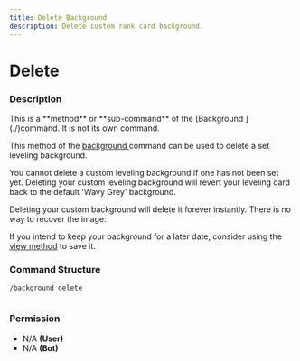 ```yaml
---
title: Delete Background
description: Delete custom rank card background.
---
```


# Delete
### Description

<Callout type="warning">
This is a **method** or **sub-command** of the [Background ](./)command. It is not its own command.
</Callout>

This method of the [background ](./)command can be used to delete a set leveling background.

You cannot delete a custom leveling background if one has not been set yet. Deleting your custom leveling background will revert your leveling card back to the default 'Wavy Grey' background.

Deleting your custom background will delete it forever instantly. There is no way to recover the image.

If you intend to keep your background for a later date, consider using the [view method](view.md) to save it.

### Command Structure

```
/background delete
```

<figure><img src="https://i.imgur.com/jNYrQXL.png" alt=""><figcaption></figcaption></figure>

### **Permission**

* N/A **(User)**
* N/A **(Bot)**
